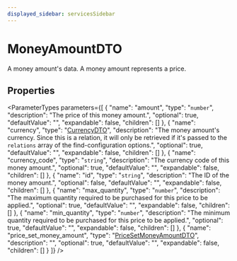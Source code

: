 ```yaml
---
displayed_sidebar: servicesSidebar
---
```



# MoneyAmountDTO

A money amount's data. A money amount represents a price.

## Properties

<ParameterTypes parameters={[
  {
    "name": "amount",
    "type": "`number`",
    "description": "The price of this money amount.",
    "optional": true,
    "defaultValue": "",
    "expandable": false,
    "children": []
  },
  {
    "name": "currency",
    "type": "[CurrencyDTO](CurrencyDTO.mdx)",
    "description": "The money amount's currency. Since this is a relation, it will only be retrieved if it's passed to the `relations` array of the find-configuration options.",
    "optional": true,
    "defaultValue": "",
    "expandable": false,
    "children": []
  },
  {
    "name": "currency_code",
    "type": "`string`",
    "description": "The currency code of this money amount.",
    "optional": true,
    "defaultValue": "",
    "expandable": false,
    "children": []
  },
  {
    "name": "id",
    "type": "`string`",
    "description": "The ID of the money amount.",
    "optional": false,
    "defaultValue": "",
    "expandable": false,
    "children": []
  },
  {
    "name": "max_quantity",
    "type": "`number`",
    "description": "The maximum quantity required to be purchased for this price to be applied.",
    "optional": true,
    "defaultValue": "",
    "expandable": false,
    "children": []
  },
  {
    "name": "min_quantity",
    "type": "`number`",
    "description": "The minimum quantity required to be purchased for this price to be applied.",
    "optional": true,
    "defaultValue": "",
    "expandable": false,
    "children": []
  },
  {
    "name": "price_set_money_amount",
    "type": "[PriceSetMoneyAmountDTO](PriceSetMoneyAmountDTO.mdx)",
    "description": "",
    "optional": true,
    "defaultValue": "",
    "expandable": false,
    "children": []
  }
]} />
